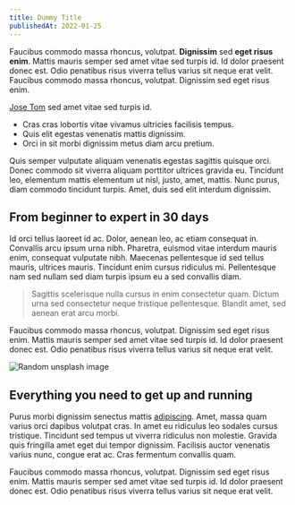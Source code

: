 ```yaml
---
title: Dummy Title
publishedAt: 2022-01-25
---
```


Faucibus commodo massa rhoncus, volutpat. **Dignissim**
sed **eget risus enim**. Mattis mauris semper sed amet
vitae sed turpis id. Id dolor praesent donec est. Odio penatibus risus viverra tellus varius sit
neque erat velit. Faucibus commodo massa rhoncus, volutpat. Dignissim sed eget risus enim.

[Jose Tom](https://josetom.com) sed amet vitae sed turpis id.

- Cras cras lobortis vitae vivamus ultricies facilisis tempus.
- Quis elit egestas venenatis mattis dignissim.
- Orci in sit morbi dignissim metus diam arcu pretium.

Quis semper vulputate aliquam venenatis egestas sagittis quisque orci. Donec commodo sit viverra
aliquam porttitor ultrices gravida eu. Tincidunt leo, elementum mattis elementum ut nisl, justo,
amet, mattis. Nunc purus, diam commodo tincidunt turpis. Amet, duis sed elit interdum dignissim.

## From beginner to expert in 30 days

Id orci tellus laoreet id ac. Dolor, aenean leo, ac etiam consequat in. Convallis arcu ipsum urna
nibh. Pharetra, euismod vitae interdum mauris enim, consequat vulputate nibh. Maecenas
pellentesque id sed tellus mauris, ultrices mauris. Tincidunt enim cursus ridiculus mi.
Pellentesque nam sed nullam sed diam turpis ipsum eu a sed convallis diam.

> Sagittis scelerisque nulla cursus in enim consectetur quam. Dictum urna sed consectetur neque
> tristique pellentesque. Blandit amet, sed aenean erat arcu morbi.

Faucibus commodo massa rhoncus, volutpat. Dignissim sed eget risus enim. Mattis mauris semper sed
amet vitae sed turpis id. Id dolor praesent donec est. Odio penatibus risus viverra tellus varius
sit neque erat velit.

![Random unsplash image](https://images.unsplash.com/photo-1500648767791-00dcc994a43e?ixlib=rb-1.2.1&auto=format&fit=facearea&w=1310&h=873&q=80&facepad=3)

## Everything you need to get up and running

Purus morbi dignissim senectus mattis <a href="#">adipiscing</a>. Amet, massa quam varius orci
dapibus volutpat cras. In amet eu ridiculus leo sodales cursus tristique. Tincidunt sed tempus ut
viverra ridiculus non molestie. Gravida quis fringilla amet eget dui tempor dignissim. Facilisis
auctor venenatis varius nunc, congue erat ac. Cras fermentum convallis quam.

Faucibus commodo massa rhoncus, volutpat. Dignissim sed eget risus enim. Mattis mauris semper sed
amet vitae sed turpis id. Id dolor praesent donec est. Odio penatibus risus viverra tellus varius
sit neque erat velit.
